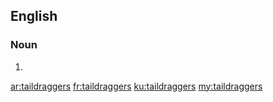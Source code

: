 ==English==

===Noun===
{{head|en|plural}}

# {{plural of|taildragger|lang=en|nocat=1}}

[[ar:taildraggers]]
[[fr:taildraggers]]
[[ku:taildraggers]]
[[my:taildraggers]]